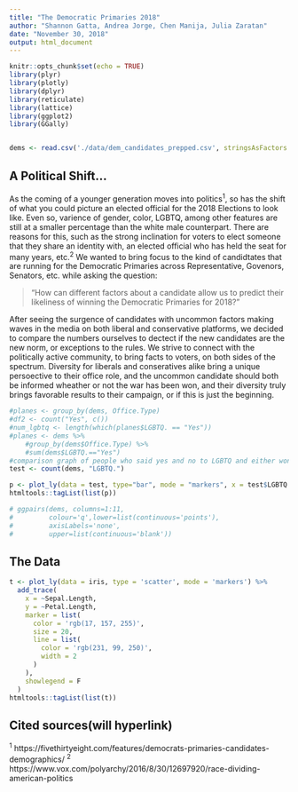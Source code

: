 ```yaml
---
title: "The Democratic Primaries 2018"
author: "Shannon Gatta, Andrea Jorge, Chen Manija, Julia Zaratan"
date: "November 30, 2018"
output: html_document
---
```


```r
knitr::opts_chunk$set(echo = TRUE)
library(plyr)
library(plotly)
library(dplyr)
library(reticulate)
library(lattice)
library(ggplot2)
library(GGally)


dems <- read.csv('./data/dem_candidates_prepped.csv', stringsAsFactors = FALSE)

```

## A Political Shift...

As the coming of a younger generation moves into politics^1^, so has the shift of what you could picture an elected official for the 2018 Elections to look like. Even so, varience of gender, color, LGBTQ, among other features are still at a smaller percentage than the white male counterpart. There are reasons for this, such as the strong inclination for voters to elect someone that they share an identity with, an elected official who has held the seat for many years, etc.^2^ We wanted to bring focus to the kind of candidtates that are running for the Democratic Primaries across Representative, Govenors, Senators, etc. while asking the question:

> "How can different factors about a candidate allow us to predict their likeliness of winning the Democratic Primaries for 2018?"

After seeing the surgence of candidates with uncommon factors making waves in the media on both liberal and conservative platforms, we decided to compare the numbers ourselves to dectect if the new candidates are the new norm, or exceptions to the rules. We strive to connect with the politically active community, to bring facts to voters, on both sides of the spectrum. Diversity for liberals and conseratives alike bring a unique persoective to their office role, and the uncommon candidate should both be informed wheather or not the war has been won, and their diversity truly brings favorable results to their campaign, or if this is just the beginning.
```r
#planes <- group_by(dems, Office.Type)
#df2 <- count("Yes", c())
#num_lgbtq <- length(which(planes$LGBTQ. == "Yes"))
#planes <- dems %>%
    #group_by(dems$Office.Type) %>%
    #sum(dems$LGBTQ.=="Yes")
#comparison graph of people who said yes and no to LGBTQ and either won or lost the primaries
test <- count(dems, "LGBTQ.")

p <- plot_ly(data = test, type="bar", mode = "markers", x = test$LGBTQ., y = test$freq)
htmltools::tagList(list(p))

```
```r


# ggpairs(dems, columns=1:11,
#         colour='q',lower=list(continuous='points'),
#         axisLabels='none',
#         upper=list(continuous='blank'))

```
## The Data



```r

t <- plot_ly(data = iris, type = 'scatter', mode = 'markers') %>%
  add_trace(
    x = ~Sepal.Length,
    y = ~Petal.Length,
    marker = list(
      color = 'rgb(17, 157, 255)',
      size = 20,
      line = list(
        color = 'rgb(231, 99, 250)',
        width = 2
      )
    ),
    showlegend = F
  )
htmltools::tagList(list(t))
```

## Cited sources(will hyperlink)

^1^ https://fivethirtyeight.com/features/democrats-primaries-candidates-demographics/
^2^ https://www.vox.com/polyarchy/2016/8/30/12697920/race-dividing-american-politics